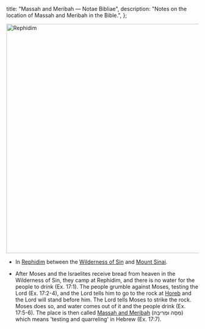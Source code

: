   title: "Massah and Meribah — Notae Bibliae",
  description: "Notes on the location of Massah and Meribah in the Bible.",
};

<Initial text="Massah and Meribah" />

<Image
  className="sepia rounded"
  src="/places/rephidim.jpg"
  alt="Rephidim"
  width="600"
  height="600"
/>

- In [Rephidim](/places/old-testament/exodus/rephidim) between the [Wilderness of Sin](/places/old-testament/exodus/wilderness-of-sin) and [Mount Sinai](/places/old-testament/exodus/mount-sinai).

- After Moses and the Israelites receive bread from heaven in the Wilderness of Sin, they camp at Rephidim, and there is no water for the people to drink (Ex. 17:1). The people grumble against Moses, testing the Lord (Ex. 17:2-4), and the Lord tells him to go to the rock at [Horeb](/places/old-testament/exodus/mount-sinai) and the Lord will stand before him. The Lord tells Moses to strike the rock. Moses does so, and water comes out of it and the people drink (Ex. 17:5-6). The place is then called [Massah and Meribah](/places/old-testament/exodus/massah-and-meribah) (מַסָּה וּמְרִיבָה) which means 'testing and quarreling' in Hebrew (Ex. 17:7).
